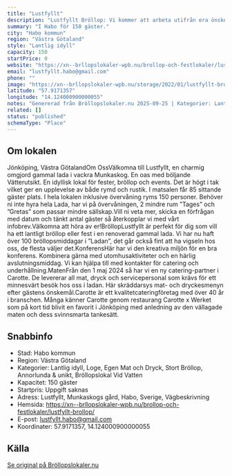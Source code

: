 ```yaml
---
title: "Lustfyllt"
description: "Lustfyllt Bröllop: Vi kommer att arbeta utifrån era önskemål och er budget. Vi vill utforma varje bröllop efter varje brudpars önskemål."
summary: "I Habo för 150 gäster."
city: "Habo kommun"
region: "Västra Götaland"
style: "Lantlig idyll"
capacity: 150
startPrice: 0
website: "https://xn--brllopslokaler-wpb.nu/brollop-och-festlokaler/lustfyllt-brollop/"
email: "lustfyllt.habo@gmail.com"
phone: ""
image: "https://xn--brllopslokaler-wpb.nu/storage/2022/01/lustfyllt-brollop-brollopslokal-jonkoping-habo-2.jpg"
latitude: "57.9171357"
longitude: "14.124000900000055"
notes: "Genererad från Bröllopslokaler.nu 2025-09-25 | Kategorier: Lantlig idyll, Loge, Egen Mat och Dryck, Stort Bröllop, Annorlunda & unikt, Bröllopslokal Vid Vatten"
related: []
status: "published"
schemaType: "Place"
---
```


## Om lokalen

Jönköping, Västra GötalandOm OssVälkomna till Lustfyllt, en charmig omgjord gammal lada i vackra Munkaskog. En oas med böljande Vätterutsikt. En idyllisk lokal för fester, bröllop och events. Det är högt i tak vilket ger en upplevelse av både rymd och rustik. I matsalen får 85 sittande gäster plats. I hela lokalen inklusive övervåning ryms 150 personer. Behöver ni inte hyra hela Lada, har vi på övervåningen, 2 mindre rum ”Tages” och ”Gretas” som passar mindre sällskap.Vill ni veta mer, skicka en förfrågan med datum och tänkt antal gäster så återkopplar vi med vårt infobrev.Välkomna att höra av er!BröllopLustfyllt är perfekt för dig som vill ha ett lantligt bröllop eller fest i en renoverad gammal lada. Vi har nu haft över 100 bröllopsmiddagar i ”Ladan”, det går också fint att ha vigseln hos oss, de flesta väljer det.KonferensHär har vi den kreativa miljön för en bra konferens. Kombinera gärna med utomhusaktiviteter och en härlig avslutningsmiddag. Vi kan hjälpa till med kontakter för catering och underhållning.MatenFrån den 1 maj 2024 så har vi en ny catering-partner i Carotte. De levererar all mat, dryck och servicepersonal som krävs för ett minnesvärt besök hos oss i ladan. Här skräddarsys mat- och dryckesmenyn efter gästens önskemål.Carotte är ett kvalitetcateringföretag med över 40 år i branschen. Många känner Carotte genom restaurang Carotte x Werket som på kort tid blivit en favorit i Jönköping med anledning av den vällagade maten och dess svinnsmarta tankesätt.

## Snabbinfo

- Stad: Habo kommun
- Region: Västra Götaland
- Kategorier: Lantlig idyll, Loge, Egen Mat och Dryck, Stort Bröllop, Annorlunda & unikt, Bröllopslokal Vid Vatten
- Kapacitet: 150 gäster
- Startpris: Uppgift saknas
- Adress: Lustfyllt, Munkaskogs gård, Habo, Sverige, Vägbeskrivning
- Hemsida: https://xn--brllopslokaler-wpb.nu/brollop-och-festlokaler/lustfyllt-brollop/
- E-post: lustfyllt.habo@gmail.com
- Koordinater: 57.9171357, 14.124000900000055

## Källa

[Se original på Bröllopslokaler.nu](https://xn--brllopslokaler-wpb.nu/brollop-och-festlokaler/lustfyllt-brollop/)
